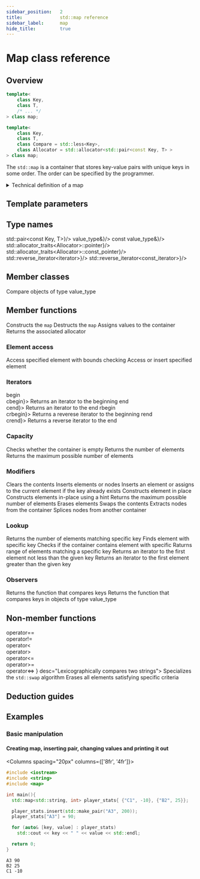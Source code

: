 ```yaml
---
sidebar_position:	2
title:				std::map reference
sidebar_label:		map
hide_title:			true
---
```

<NotFinished />

# Map class reference

## Overview


<Tabs>
<TabItem value="simplified" label="Simplified" default>

```cpp
template<
    class Key,
    class T,
    /* ... */
> class map;
```

</TabItem>
<TabItem value="detailed" label="Detailed">

```cpp
template<
    class Key,
    class T,
    class Compare = std::less<Key>,
    class Allocator = std::allocator<std::pair<const Key, T> >
> class map;
```

</TabItem>
</Tabs>

The `std::map` is a container that stores key-value pairs with unique keys in some order. The order can be specified by the programmer. 

<details>
<summary>Technical definition of a map</summary>
<div>

std::map is a sorted associative container that contains key-value pairs with unique keys. Keys are sorted by using the comparison function Compare. Search, removal, and insertion operations have logarithmic complexity. Maps are usually implemented as red-black trees.

Everywhere the standard library uses the Compare requirements, uniqueness is determined by using the equivalence relation. In imprecise terms, two objects a and b are considered equivalent (not unique) if neither compares less than the other: !comp(a, b) && !comp(b, a). 

</div>
</details>

<ClassSummary name="map" namespaces="std" folder="map" headerName="map">

## Template parameters

<SymbolTable noTraits>
	<Symbol name="Key"		desc="The type of stored keys"/>
	<Symbol name="T" 		desc="The type of stored values"/>
	<Symbol name="Compare" 		desc="It determines the order of keys"/>
	<Symbol name="Allocator" 		desc="Is responsible for allocating and deallocating memory"/>
</SymbolTable>

## Type names

<SymbolTable>
	<Symbol pub name="key_type"				desc="Key"/>
	<Symbol pub name="mapped_type" 				desc="T"/>
	<Symbol pub name="value_type"			desc={<code>std::pair&lt;const Key, T&gt;</code>}/>
	<Symbol pub name="size_type"				desc="Unsigned integer type"/>
	<Symbol pub name="difference_type"			desc="Signed integer type"/>
	<Symbol pub name="key_compare"				desc="Compare"/>
	<Symbol pub name="allocator_type" 				desc="Allocator"/>
	<Symbol pub name="reference"			desc={<code>value_type&</code>}/>
	<Symbol pub name="const_reference"				desc={<code>const value_type&</code>}/>
	<Symbol pub name="pointer"			desc={<code>std::allocator_traits&lt;Allocator&gt;::pointer</code>}/>
	<Symbol pub name="const_pointer"			desc={<code>std::allocator_traits&lt;Allocator&gt;::const_pointer</code>}/>
	<Symbol pub name="iterator"			desc="value_type"/>
	<Symbol pub name="const_iterator"			desc="const value_type"/>
	<Symbol pub name="reverse_iterator"			desc={<code>std::reverse_iterator&lt;iterator&gt;</code>}/>
	<Symbol pub name="const_reverse_iterator"			desc={<code>std::reverse_iterator&lt;const_iterator&gt;</code>}/>
	<Symbol pub name="node_type"			desc="A specialization of node handle representing a container node"/>
</SymbolTable>

## Member classes

<SymbolTable>	
	<Symbol pub autoLink name="value_compare">
		Compare objects of type value_type
	</Symbol>
</SymbolTable>

## Member functions

<SymbolTable>	
	<Symbol pub autoLink linkName="constructor" name="(constructor)">
		Constructs the <code>map</code>
	</Symbol>
	<Symbol pub autoLink linkName="destructor" name="(destructor)">
		Destructs the <code>map</code>
	</Symbol>
	<Symbol pub autoLink linkName="operator=" name="operator=">
		Assigns values to the container
	</Symbol>
	<Symbol pub autoLink linkName="get_allocator" name="get_allocator">
		Returns the associated allocator
	</Symbol>

</SymbolTable>

### Element access

<SymbolTable>	
	<Symbol pub autoLink linkName="at" name="at">
		Access specified element with bounds checking
	</Symbol>
	<Symbol pub autoLink linkName="operator[]" name="operator[]">
		Access or insert specified element
	</Symbol>
</SymbolTable>

### Iterators

<SymbolTable>	
	<Symbol pub autoLink linkName="begin" name={<>begin<br/>cbegin</>}>
		Returns an iterator to the beginning
	</Symbol>
	<Symbol pub autoLink linkName="end" name={<>end<br/>cend</>}>
		Returns an iterator to the end
	</Symbol>
	<Symbol pub autoLink linkName="crbegin" name={<>rbegin<br/>crbegin</>}>
		Returns a reverese iterator to the beginning
	</Symbol>
	<Symbol pub autoLink linkName="crend" name={<>rend<br/>crend</>}>
		Returns a reverse iterator to the end
	</Symbol>
</SymbolTable>

### Capacity

<SymbolTable>
	<Symbol pub autoLink linkName="empty" name="empty">
		Checks whether the container is empty
	</Symbol>
	<Symbol pub autoLink linkName="size" name="size">
		Returns the number of elements
	</Symbol>
	<Symbol pub autoLink linkName="max_size" name="max_size">
		Returns the maximum possible number of elements
	</Symbol>
</SymbolTable>

### Modifiers

<SymbolTable>
	<Symbol pub autoLink linkName="clear" name="clear">
		Clears the contents
	</Symbol>
	<Symbol pub autoLink linkName="insert" name="insert">
		Inserts elements or nodes
	</Symbol>
	<Symbol pub autoLink linkName="insert_or_assign" name="insert_or_assign">
		Inserts an element or assigns to the current element if the key already exists
	</Symbol>
	<Symbol pub autoLink linkName="emplace" name="emplace">
		Constructs element in place
	</Symbol>
	<Symbol pub autoLink linkName="emplace_hint" name="emplace_hint">
		Constructs elements in-place using a hint
	</Symbol>
	<Symbol pub autoLink linkName="try_emplace" name="try_emplace">
		Returns the maximum possible number of elements
	</Symbol>
	<Symbol pub autoLink linkName="erase" name="erase">
		Erases elements
	</Symbol>
	<Symbol pub autoLink linkName="swap" name="swap">
		Swaps the contents
	</Symbol>
	<Symbol pub autoLink linkName="extract" name="extract">
		Extracts nodes from the container
	</Symbol>
	<Symbol pub autoLink linkName="merge" name="merge">
		Splices nodes from another container
	</Symbol>
</SymbolTable>

### Lookup

<SymbolTable>
	<Symbol pub autoLink linkName="count" name="count">
		Returns the number of elements matching specific key
	</Symbol>
	<Symbol pub autoLink linkName="find" name="find">
		Finds element with specific key
	</Symbol>
	<Symbol pub autoLink linkName="contains" name="contains">
		Checks if the container contains element with specific
	</Symbol>
	<Symbol pub autoLink linkName="equal_range" name="equal_range">
		Raturns range of elements matching a specific key
	</Symbol>
	<Symbol pub autoLink linkName="lower_bound" name="lower_bound">
		Returns an iterator to the first element not less than the given key
	</Symbol>
	<Symbol pub autoLink linkName="upper_bound" name="upper_bound">
		Returns an iterator to the first element greater than the given key
	</Symbol>
</SymbolTable>

### Observers

<SymbolTable>
	<Symbol pub autoLink linkName="Key_comp" name="key_comp">
		Returns the function that compares keys
	</Symbol>
	<Symbol pub autoLink linkName="value_comp" name="value_comp">
		Returns the function that compares keys in objects of type value_type
	</Symbol>
</SymbolTable>

## Non-member functions

<SymbolTable noTraits>
	<Symbol name={<>
				operator==<br/>
				operator!=<br/>
				operator&lt;<br/>
				operator&gt;<br/>
				operator&lt;=<br/>
				operator&gt;=<br/>
				operator&lt;=&gt;
			</>}
			desc="Lexicographically compares two strings">
	</Symbol>
	<Symbol pub autoLink linkName="std::swap" name="std::swap">
		Specializes the <code>std::swap</code> algorithm
	</Symbol>
	<Symbol pub autoLink linkName="erase_if" name="erase_if">
		Erases all elements satisfying specific criteria
	</Symbol>
</SymbolTable>

</ClassSummary>


## Deduction guides

<ImproveSection />

## Examples

### Basic manipulation

#### Creating map, inserting pair, changing values and printing it out

<Columns spacing="20px" columns={['8fr', '4fr']}>
<div>

```cpp
#include <iostream>
#include <string>
#include <map>

int main(){
  std::map<std::string, int> player_stats{ {"C1", -10}, {"B2", 25}};

  player_stats.insert(std::make_pair("A3", 200));
  player_stats["A3"] = 90;

  for (auto& [key, value] : player_stats)
    std::cout << key << " " << value << std::endl;

  return 0;
}
```

</div>
<div>

```plaintext title="Result"
A3 90
B2 25
C1 -10
```

</div>
</Columns>